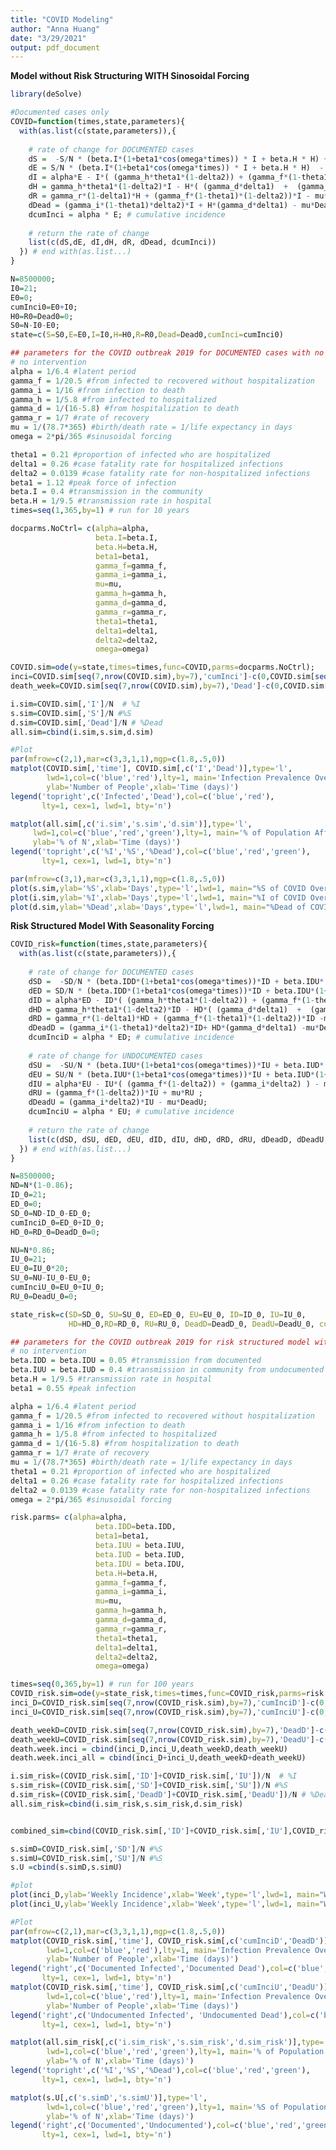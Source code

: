 ```yaml
---
title: "COVID Modeling"
author: "Anna Huang"
date: "3/29/2021"
output: pdf_document
---
```

**Model without Risk Structuring WITH Sinosoidal Forcing**
```r
library(deSolve)

#Documented cases only 
COVID=function(times,state,parameters){
  with(as.list(c(state,parameters)),{
    
    # rate of change for DOCUMENTED cases
    dS =  -S/N * (beta.I*(1+beta1*cos(omega*times)) * I + beta.H * H) + mu*N - mu*S;
    dE = S/N * (beta.I*(1+beta1*cos(omega*times)) * I + beta.H * H)  -  alpha*E -mu*E;
    dI = alpha*E - I*( (gamma_h*theta1*(1-delta2)) + (gamma_f*(1-theta1)*(1-delta2)) + (gamma_i*(1-theta1)*delta2) ) - mu*I;
    dH = gamma_h*theta1*(1-delta2)*I - H*( (gamma_d*delta1)  +  (gamma_r*(1-delta1)) ) - mu*H;
    dR = gamma_r*(1-delta1)*H + (gamma_f*(1-theta1)*(1-delta2))*I - mu*R;
    dDead = (gamma_i*(1-theta1)*delta2)*I + H*(gamma_d*delta1) - mu*Dead;
    dcumInci = alpha * E; # cumulative incidence
    
    # return the rate of change
    list(c(dS,dE, dI,dH, dR, dDead, dcumInci))
  }) # end with(as.list...)
}

N=8500000;
I0=21;
E0=0;
cumInci0=E0+I0;
H0=R0=Dead0=0;
S0=N-I0-E0;
state=c(S=S0,E=E0,I=I0,H=H0,R=R0,Dead=Dead0,cumInci=cumInci0)

## parameters for the COVID outbreak 2019 for DOCUMENTED cases with no intervention
# no intervention
alpha = 1/6.4 #latent period
gamma_f = 1/20.5 #from infected to recovered without hospitalization
gamma_i = 1/16 #from infection to death
gamma_h = 1/5.8 #from infected to hospitalized
gamma_d = 1/(16-5.8) #from hospitalization to death
gamma_r = 1/7 #rate of recovery
mu = 1/(78.7*365) #birth/death rate = 1/life expectancy in days
omega = 2*pi/365 #sinusoidal forcing

theta1 = 0.21 #proportion of infected who are hospitalized
delta1 = 0.26 #case fatality rate for hospitalized infections
delta2 = 0.0139 #case fatality rate for non-hospitalized infections
beta1 = 1.12 #peak force of infection
beta.I = 0.4 #transmission in the community
beta.H = 1/9.5 #transmission rate in hospital
times=seq(1,365,by=1) # run for 10 years

docparms.NoCtrl= c(alpha=alpha,
                   beta.I=beta.I,
                   beta.H=beta.H,
                   beta1=beta1,
                   gamma_f=gamma_f,
                   gamma_i=gamma_i,
                   mu=mu,
                   gamma_h=gamma_h,
                   gamma_d=gamma_d,
                   gamma_r=gamma_r,
                   theta1=theta1,
                   delta1=delta1,
                   delta2=delta2,
                   omega=omega)

COVID.sim=ode(y=state,times=times,func=COVID,parms=docparms.NoCtrl);
inci=COVID.sim[seq(7,nrow(COVID.sim),by=7),'cumInci']-c(0,COVID.sim[seq(7,nrow(COVID.sim)-7,by=7),'cumInci']) #weekly incidence
death_week=COVID.sim[seq(7,nrow(COVID.sim),by=7),'Dead']-c(0,COVID.sim[seq(7,nrow(COVID.sim)-7,by=7),'Dead']) #weekly death incidence 

i.sim=COVID.sim[,'I']/N  # %I
s.sim=COVID.sim[,'S']/N #%S
d.sim=COVID.sim[,'Dead']/N # %Dead
all.sim=cbind(i.sim,s.sim,d.sim)
```

```r
#Plot 
par(mfrow=c(2,1),mar=c(3,3,1,1),mgp=c(1.8,.5,0))
matplot(COVID.sim[,'time'], COVID.sim[,c('I','Dead')],type='l', 
        lwd=1,col=c('blue','red'),lty=1, main='Infection Prevalence Over 1 Year', cex.main=1,
        ylab='Number of People',xlab='Time (days)')
legend('topright',c('Infected','Dead'),col=c('blue','red'),
       lty=1, cex=1, lwd=1, bty='n')

matplot(all.sim[,c('i.sim','s.sim','d.sim')],type='l', 
     lwd=1,col=c('blue','red','green'),lty=1, main='% of Population Affected by COVID Over 1 Year', cex.main=1,
     ylab='% of N',xlab='Time (days)')
legend('topright',c('%I','%S','%Dead'),col=c('blue','red','green'),
       lty=1, cex=1, lwd=1, bty='n')

par(mfrow=c(3,1),mar=c(3,3,1,1),mgp=c(1.8,.5,0))
plot(s.sim,ylab='%S',xlab='Days',type='l',lwd=1, main="%S of COVID Over 1 Year",col='blue')
plot(i.sim,ylab='%I',xlab='Days',type='l',lwd=1, main="%I of COVID Over 1 Year",col='green')
plot(d.sim,ylab='%Dead',xlab='Days',type='l',lwd=1, main="%Dead of COVID Over 1 Year",col='red')
```

**Risk Structured Model With Seasonality Forcing**
```r
COVID_risk=function(times,state,parameters){
  with(as.list(c(state,parameters)),{
    
    # rate of change for DOCUMENTED cases
    dSD =  -SD/N * (beta.IDD*(1+beta1*cos(omega*times))*ID + beta.IDU*(1+beta1*cos(omega*times))*ID + beta.H*HD + beta.H*HD ) + mu*ND - mu*SD;
    dED = SD/N * (beta.IDD*(1+beta1*cos(omega*times))*ID + beta.IDU*(1+beta1*cos(omega*times))*ID + beta.H*HD + beta.H*HD ) - alpha*ED -mu*ED;
    dID = alpha*ED - ID*( (gamma_h*theta1*(1-delta2)) + (gamma_f*(1-theta1)*(1-delta2)) + (gamma_i*(1-theta1)*delta2) ) - mu*ID;
    dHD = gamma_h*theta1*(1-delta2)*ID - HD*( (gamma_d*delta1)  +  (gamma_r*(1-delta1)) ) - mu*HD;
    dRD = gamma_r*(1-delta1)*HD + (gamma_f*(1-theta1)*(1-delta2))*ID -mu*RD;
    dDeadD = (gamma_i*(1-theta1)*delta2)*ID+ HD*(gamma_d*delta1) -mu*DeadD;
    dcumInciD = alpha * ED; # cumulative incidence
    
    # rate of change for UNDOCUMENTED cases
    dSU =  -SU/N * (beta.IUU*(1+beta1*cos(omega*times))*IU + beta.IUD*(1+beta1*cos(omega*times))*IU) + mu*NU - mu*SU;
    dEU = SU/N * (beta.IUU*(1+beta1*cos(omega*times))*IU + beta.IUD*(1+beta1*cos(omega*times))*IU)  -  alpha*EU -mu*EU;
    dIU = alpha*EU - IU*( (gamma_f*(1-delta2)) + (gamma_i*delta2) ) - mu*IU;
    dRU = (gamma_f*(1-delta2))*IU + mu*RU ;
    dDeadU = (gamma_i*delta2)*IU - mu*DeadU;
    dcumInciU = alpha * EU; # cumulative incidence
    
    # return the rate of change
    list(c(dSD, dSU, dED, dEU, dID, dIU, dHD, dRD, dRU, dDeadD, dDeadU, dcumInciD, dcumInciU))
  }) # end with(as.list...)
}

N=8500000;
ND=N*(1-0.86);
ID_0=21;
ED_0=0;
SD_0=ND-ID_0-ED_0;
cumInciD_0=ED_0+ID_0;
HD_0=RD_0=DeadD_0=0;

NU=N*0.86;
IU_0=21;
EU_0=IU_0*20;
SU_0=NU-IU_0-EU_0;
cumInciU_0=EU_0+IU_0;
RU_0=DeadU_0=0;

state_risk=c(SD=SD_0, SU=SU_0, ED=ED_0, EU=EU_0, ID=ID_0, IU=IU_0, 
             HD=HD_0,RD=RD_0, RU=RU_0, DeadD=DeadD_0, DeadU=DeadU_0, cumInciD=cumInciD_0, cumInciU=cumInciU_0)

## parameters for the COVID outbreak 2019 for risk structured model with no intervention
# no intervention
beta.IDD = beta.IDU = 0.05 #transmission from documented 
beta.IUU = beta.IUD = 0.4 #transmission in community from undocumented
beta.H = 1/9.5 #transmission rate in hospital
beta1 = 0.55 #peak infection

alpha = 1/6.4 #latent period
gamma_f = 1/20.5 #from infected to recovered without hospitalization
gamma_i = 1/16 #from infection to death
gamma_h = 1/5.8 #from infected to hospitalized
gamma_d = 1/(16-5.8) #from hospitalization to death
gamma_r = 1/7 #rate of recovery
mu = 1/(78.7*365) #birth/death rate = 1/life expectancy in days
theta1 = 0.21 #proportion of infected who are hospitalized
delta1 = 0.26 #case fatality rate for hospitalized infections
delta2 = 0.0139 #case fatality rate for non-hospitalized infections
omega = 2*pi/365 #sinusoidal forcing

risk.parms= c(alpha=alpha,
                   beta.IDD=beta.IDD,
                   beta1=beta1,
                   beta.IUU = beta.IUU,
                   beta.IUD = beta.IUD,
                   beta.IDU = beta.IDU,
                   beta.H=beta.H,
                   gamma_f=gamma_f,
                   gamma_i=gamma_i,
                   mu=mu,
                   gamma_h=gamma_h,
                   gamma_d=gamma_d,
                   gamma_r=gamma_r,
                   theta1=theta1,
                   delta1=delta1,
                   delta2=delta2,
                   omega=omega)

times=seq(0,365,by=1) # run for 100 years
COVID_risk.sim=ode(y=state_risk,times=times,func=COVID_risk,parms=risk.parms);
inci_D=COVID_risk.sim[seq(7,nrow(COVID_risk.sim),by=7),'cumInciD']-c(0,COVID_risk.sim[seq(7,nrow(COVID_risk.sim)-7,by=7),'cumInciD']) #weekly incidence
inci_U=COVID_risk.sim[seq(7,nrow(COVID_risk.sim),by=7),'cumInciU']-c(0,COVID_risk.sim[seq(7,nrow(COVID_risk.sim)-7,by=7),'cumInciU']) #weekly incidence

death_weekD=COVID_risk.sim[seq(7,nrow(COVID_risk.sim),by=7),'DeadD']-c(0,COVID_risk.sim[seq(7,nrow(COVID_risk.sim)-7,by=7),'DeadD']) #weekly incidence of death
death_weekU=COVID_risk.sim[seq(7,nrow(COVID_risk.sim),by=7),'DeadU']-c(0,COVID_risk.sim[seq(7,nrow(COVID_risk.sim)-7,by=7),'DeadU']) #weekly incidence of death
death.week.inci = cbind(inci_D,inci_U,death_weekD,death_weekU)
death.week.inci_all = cbind(inci_D+inci_U,death_weekD+death_weekU)

i.sim_risk=(COVID_risk.sim[,'ID']+COVID_risk.sim[,'IU'])/N  # %I
s.sim_risk=(COVID_risk.sim[,'SD']+COVID_risk.sim[,'SU'])/N #%S
d.sim_risk=(COVID_risk.sim[,'DeadD']+COVID_risk.sim[,'DeadU'])/N # %Dead
all.sim_risk=cbind(i.sim_risk,s.sim_risk,d.sim_risk)


combined_sim=cbind(COVID_risk.sim[,'ID']+COVID_risk.sim[,'IU'],COVID_risk.sim[,'SD']+COVID_risk.sim[,'SU'],COVID_risk.sim[,'DeadD']+COVID_risk.sim[,'DeadU'],COVID_risk.sim[,'cumInciD']+COVID_risk.sim[,'cumInciU'], COVID_risk.sim[,'time'])

s.simD=COVID_risk.sim[,'SD']/N #%S
s.simU=COVID_risk.sim[,'SU']/N #%S
s.U =cbind(s.simD,s.simU)
```

```r
#plot
plot(inci_D,ylab='Weekly Incidence',xlab='Week',type='l',lwd=1, main="Weekly Documented Incidence of COVID over 100 Years",col='blue')
plot(inci_U,ylab='Weekly Incidence',xlab='Week',type='l',lwd=1, main="Weekly Undocumented Incidence of COVID over 100 Years",col='red')

#Plot 
par(mfrow=c(2,1),mar=c(3,3,1,1),mgp=c(1.8,.5,0))
matplot(COVID_risk.sim[,'time'], COVID_risk.sim[,c('cumInciD','DeadD')],type='l', 
        lwd=1,col=c('blue','red'),lty=1, main='Infection Prevalence Over 1 Year with Risk Structured Model', cex.main=1,
        ylab='Number of People',xlab='Time (days)')
legend('right',c('Documented Infected','Documented Dead'),col=c('blue','red','green','purple'),
       lty=1, cex=1, lwd=1, bty='n')
matplot(COVID_risk.sim[,'time'], COVID_risk.sim[,c('cumInciU','DeadU')],type='l', 
        lwd=1,col=c('blue','red'),lty=1, main='Infection Prevalence Over 100 Years with Risk Structured Model', cex.main=1,
        ylab='Number of People',xlab='Time (days)')
legend('right',c('Undocumented Infected', 'Undocumented Dead'),col=c('blue','red'),
       lty=1, cex=1, lwd=1, bty='n')

matplot(all.sim_risk[,c('i.sim_risk','s.sim_risk','d.sim_risk')],type='l', 
        lwd=1,col=c('blue','red','green'),lty=1, main='% of Population Affected by COVID Over 100 Years', cex.main=1,
        ylab='% of N',xlab='Time (days)')
legend('topright',c('%I','%S','%Dead'),col=c('blue','red','green'),
       lty=1, cex=1, lwd=1, bty='n')

matplot(s.U[,c('s.simD','s.simU')],type='l', 
        lwd=1,col=c('blue','red','green'),lty=1, main='%S of Population Affected by COVID Over 100 Years', cex.main=1,
        ylab='% of N',xlab='Time (days)')
legend('right',c('Documented','Undocumented'),col=c('blue','red','green'),
       lty=1, cex=1, lwd=1, bty='n')
```

